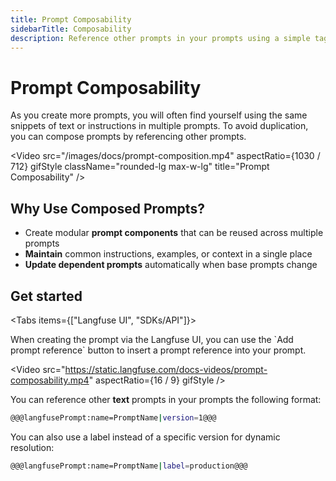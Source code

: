 ```yaml
---
title: Prompt Composability
sidebarTitle: Composability
description: Reference other prompts in your prompts using a simple tag format.
---
```


# Prompt Composability

As you create more prompts, you will often find yourself using the same snippets of text or instructions in multiple prompts. To avoid duplication, you can compose prompts by referencing other prompts.

<Video
  src="/images/docs/prompt-composition.mp4"
  aspectRatio={1030 / 712}
  gifStyle
  className="rounded-lg max-w-lg"
  title="Prompt Composability"
/>

## Why Use Composed Prompts?

- Create modular **prompt components** that can be reused across multiple prompts
- **Maintain** common instructions, examples, or context in a single place
- **Update dependent prompts** automatically when base prompts change

## Get started

<Tabs items={["Langfuse UI", "SDKs/API"]}>

<Tab>
When creating the prompt via the Langfuse UI, you can use the `Add prompt reference` button to insert a prompt reference into your prompt.

<Video
  src="https://static.langfuse.com/docs-videos/prompt-composability.mp4"
  aspectRatio={16 / 9}
  gifStyle
/>

</Tab>

<Tab>

You can reference other **text** prompts in your prompts the following format:

```bash
@@@langfusePrompt:name=PromptName|version=1@@@
```

You can also use a label instead of a specific version for dynamic resolution:

```bash
@@@langfusePrompt:name=PromptName|label=production@@@
```

</Tab>

</Tabs>
